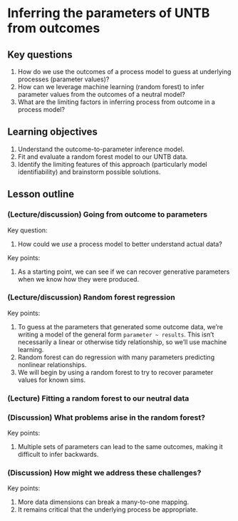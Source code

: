 # Inferring the parameters of UNTB from outcomes

## Key questions

1. How do we use the outcomes of a process model to guess at underlying processes (parameter values)?
1. How can we leverage machine learning (random forest) to infer parameter values from the outcomes of a neutral model?
1. What are the limiting factors in inferring process from outcome in a process model?

## Learning objectives

1. Understand the outcome-to-parameter inference model.
1. Fit and evaluate a random forest model to our UNTB data.
1. Identify the limiting features of this approach (particularly model identifiability) and brainstorm possible solutions. 

## Lesson outline

### (Lecture/discussion) Going from outcome to parameters

Key question:

1. How could we _use_ a process model to better understand actual data?

Key points:

1. As a starting point, we can see if we can recover generative parameters when we know how they were produced. 

### (Lecture/discussion) Random forest regression

Key points:

1. To guess at the parameters that generated some outcome data, we're writing a model of the general form `parameter ~ results`. This isn't necessarily a linear or otherwise tidy relationship, so we'll use machine learning.
1. Random forest can do regression with many parameters predicting nonlinear relationships.
1. We will begin by using a random forest to try to recover parameter values for known sims.

### (Lecture) Fitting a random forest to our neutral data

### (Discussion) What problems arise in the random forest?

Key points: 

1. Multiple sets of parameters can lead to the same outcomes, making it difficult to infer backwards.


### (Discussion) How might we address these challenges?

Key points:

1. More data dimensions can break a many-to-one mapping.
1. It remains critical that the underlying process be appropriate.


<!-- [Andy's neutral theory / random forest page](ml_neutral_test.qmd) -->

<!-- 1. Lecture: [Random Forest for Machine Learning Inference](https://docs.google.com/presentation/d/16-S_72HA-xjC-Ed_UYEs6Oc-D7zMElI-/edit#slide=id.p37) -->
<!-- 2. Lecture: [How does machine learning work with RoLE simulations?](https://docs.google.com/presentation/d/17vOgbzpcYFPT7Tbo4EWBK_A-nJ82_kCU9dpMhrEWQkE/edit#slide=id.g3fc652ed98_0_30) -->
